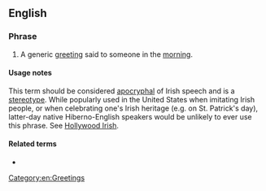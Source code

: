==English==

===Phrase===
{{head|en|noun|head=[[top]] of the [[morning]]|}}

# {{lb|en|Ireland|New England|idiomatic|archaic}} A generic [[greeting]] said to someone in the [[morning]].

====Usage notes====
This term should be considered [[apocryphal]] of Irish speech and is a [[stereotype]]. While popularly used in the United States when imitating Irish people, or when celebrating one's Irish heritage (e.g. on St. Patrick's day), latter-day native Hiberno-English speakers would be unlikely to ever use this phrase. See [[Hollywood Irish]].

====Related terms====
* {{l|en|top of the hour}}

[[Category:en:Greetings]]